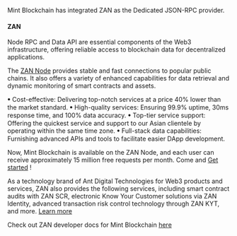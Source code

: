 Mint Blockchain has integrated ZAN as the Dedicated JSON-RPC provider.

#### ZAN

Node RPC and Data API are essential components of the Web3 infrastructure, offering reliable access to blockchain data for decentralized applications.

The [ZAN Node](https://zan.top/home/node-service?chInfo=ch_Mint) provides stable and fast connections to popular public chains. It also offers a variety of enhanced capabilities for data retrieval and dynamic monitoring of smart contracts and assets. 

ꔷ Cost-effective: Delivering top-notch services at a price 40% lower than the market standard. 
ꔷ High-quality services: Ensuring 99.9% uptime, 30ms response time, and 100% data accuracy. 
ꔷ Top-tier service support: Offering the quickest service and support to our Asian clientele by operating within the same time zone. 
ꔷ Full-stack data capabilities: Furnishing advanced APIs and tools to facilitate easier DApp development. 

Now, Mint Blockchain is available on the ZAN Node, and each user can receive approximately 15 million free requests per month. Come and [Get started](https://zan.top/home/node-service?chInfo=ch_Mint) ! 

As a technology brand of Ant Digital Technologies for Web3 products and services, ZAN also provides the following services, including smart contract audits with ZAN SCR, electronic Know Your Customer solutions via ZAN Identity, advanced transaction risk control technology through ZAN KYT, and more. [Learn more](https://zan.top/?chInfo=ch_Mint)

Check out ZAN developer docs for Mint Blockchain [here](https://docs.zan.top/reference/eth-accounts-mint)